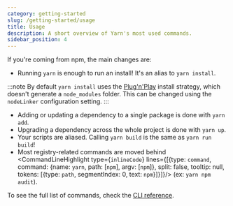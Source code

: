 ```yaml
---
category: getting-started
slug: /getting-started/usage
title: Usage
description: A short overview of Yarn's most used commands.
sidebar_position: 4
---
```


If you're coming from npm, the main changes are:

- Running `yarn` is enough to run an install! It's an alias to `yarn install`.

:::note
By default `yarn install` uses the [Plug'n'Play](/features/pnp) install strategy, which doesn't generate a `node_modules` folder. This can be changed using the `nodeLinker` configuration setting.
:::

- Adding or updating a dependency to a single package is done with `yarn add`.
- Upgrading a dependency across the whole project is done with `yarn up`.
- Your scripts are aliased. Calling `yarn build` is the same as `yarn run build`!
- Most registry-related commands are moved behind <CommandLineHighlight type={`inlineCode`} lines={[{type: `command`, command: {name: `yarn`, path: [`npm`], argv: [`npm`]}, split: false, tooltip: null, tokens: [{type: `path`, segmentIndex: 0, text: `npm`}]}]}/> (ex: `yarn npm audit`).

To see the full list of commands, check the [CLI reference](/cli).
